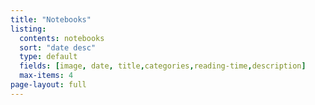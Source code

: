 ```yaml
---
title: "Notebooks"
listing:
  contents: notebooks
  sort: "date desc"
  type: default
  fields: [image, date, title,categories,reading-time,description]
  max-items: 4
page-layout: full
---
```


<style>
  .quarto-title, .quarto-title-block {
    display: none !important;
  }
</style>